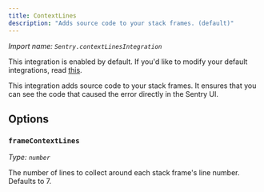 ```yaml
---
title: ContextLines
description: "Adds source code to your stack frames. (default)"
---
```


_Import name: `Sentry.contextLinesIntegration`_

This integration is enabled by default. If you'd like to modify your default integrations, read [this](./../#modifying-default-integrations).

This integration adds source code to your stack frames. It ensures that you can see the code that caused the error directly in the Sentry UI.

<PlatformContent includePath="configuration/contextlines" />

## Options

### `frameContextLines`

_Type: `number`_

The number of lines to collect around each stack frame's line number. Defaults to 7.
